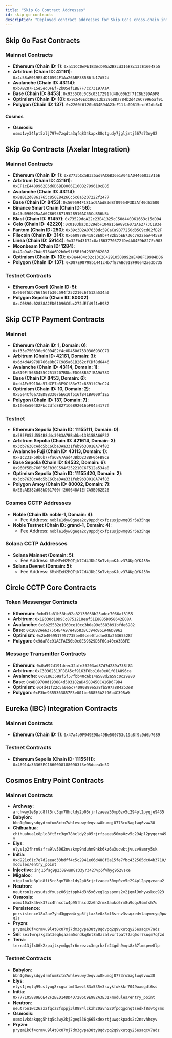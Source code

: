 ```yaml
---
title: "Skip Go Contract Addresses"
id: skip-go-contracts
description: "Deployed contract addresses for Skip Go's cross-chain infrastructure across various blockchain networks."
---
```


## Skip Go Fast Contracts

### Mainnet Contracts

- **Ethereum (Chain ID: 1)**: `0xa11CC0eFb1B3AcD95a2B8cd316E8c132E16048b5`
- **Arbitrum (Chain ID: 42161)**: `0x4c58aE019E54D10594F1Aa26ABF385B6fb17A52d`
- **Avalanche (Chain ID: 43114)**: `0xb7B287F15e5edDFEfF2b05ef1BE7F7cc73197AaA`
- **Base (Chain ID: 8453)**: `0x9335C0c0CBc0317291fd48c00b2f71C8b39DA6F8`
- **Optimism (Chain ID: 10)**: `0x9c540EdC86613b22968Da784b2d42AC79965af91`
- **Polygon (Chain ID: 137)**: `0x2260f6120b634B94A23eF11fa0D615ecf62db3cD`

#### Cosmos
- **Osmosis**: `osmo1vy34lpt5zlj797w7zqdta3qfq834kapx88qtgudy7jgljztj567s73ny82`

## Skip Go Contracts (Axelar Integration)

### Mainnet Contracts 

- **Ethereum (Chain ID: 1)**: `0xB773bCc5B325ad9AC6B36e1A046AD4466833A16E`
- **Arbitrum (Chain ID: 42161)**: `0xEF1cE4489962E6d6D6BE8066E160B2799610cB85`
- **Avalanche (Chain ID: 43114)**: `0xBeB12d8861765c850E8426Cc5c6a5207222f2477`
- **Base (Chain ID: 8453)**: `0x569594F181ac9AbdE3eBf89954F3D3Af40d63600`
- **Binance Smart Chain (Chain ID: 56)**: `0x43d090025aAA6C8693B71952B910AC55CcB56bBb`
- **Blast (Chain ID: 81457)**: `0x73529dcA22c23B41325cC50d440D61663c15dD94`
- **Celo (Chain ID: 42220)**: `0x0103ba3D329ebF104a15aA89C6072Ae2773C183e`
- **Fantom (Chain ID: 250)**: `0x39c3D2A07633dc59CaCa9B77250d35C9cd02fB2F`
- **Filecoin (Chain ID: 314)**: `0x66097B6418c8E8bF482b5bEE736c7A22eaA445E9`
- **Linea (Chain ID: 59144)**: `0x32Fb43172c0afB63770372fDe4A84E9b827Ec903`
- **Moonbeam (Chain ID: 1284)**: `0x49a9a8c7bAe5764A6D2b0e9ff5Bf0d233E062087`
- **Optimism (Chain ID: 10)**: `0x8e4404c32c13C2C42910508992aE498FC9984D06`
- **Polygon (Chain ID: 137)**: `0xD87E98798b1441c4b7fB7ABd918F90e42ae3D735`

### Testnet Contracts

- **Ethereum Goerli (Chain ID: 5)**: `0x960f5bb766f56fb30c594f252210c6f512a534a0`
- **Polygon Sepolia (Chain ID: 80002)**: `0xcC0890c02838A2ED61096C0bc272dEf49f1eB982`

## Skip CCTP Payment Contracts

### Mainnet
- **Ethereum (Chain ID: 1, Domain: 0)**: `0xf33e750336e9C0D4E2f4c0D450d753030693CC71`
- **Arbitrum (Chain ID: 42161, Domain: 3)**: `0x6d4d4A979D766e8b87C985a61B262cfCDf8d6446`
- **Avalanche (Chain ID: 43114, Domain: 1)**: `0xB19Ff56BD455C2515207BDbdEDC68B57fBA9A78D`
- **Base (Chain ID: 8453, Domain: 6)**: `0xddAFc591Dda57dCF7b3E9Cf83e72c8591fC9cC24`
- **Optimism (Chain ID: 10, Domain: 2)**: `0x55e4Cf6a73ED8B3307bE610f516fB41BA000f1E5`
- **Polygon (Chain ID: 137, Domain: 7)**: `0x1fe8e504D2Fbd2dfdEB271C6B92016bF0454177f`

### Testnet
- **Ethereum Sepolia (Chain ID: 11155111, Domain: 0)**: `0x585F053d554B8d4c3983A7BBaDbe13B15BA66F37`
- **Arbitrum Sepolia (Chain ID: 421614, Domain: 3)**: `0x3cb7630cAdd5bC6Cba3Aa331feb9b3D018A74f83`
- **Avalanche Fuji (Chain ID: 43113, Domain: 1)**: `0xF1c231F59b6b7Ffa68A7Aad43BbD238BF0bFB9C9`
- **Base Sepolia (Chain ID: 84532, Domain: 6)**: `0x960f5Bb766F56Fb30C594f252210C6F512a534a0`
- **Optimism Sepolia (Chain ID: 11155420, Domain: 2)**: `0x3cb7630cAdd5bC6Cba3Aa331feb9b3D018A74f83`
- **Polygon Amoy (Chain ID: 80002, Domain: 7)**: `0xE6cAE382d08bD61700ff260648A1EfCA5B982E26`

### Cosmos CCTP Addresses
- **Noble (Chain ID: noble-1, Domain: 4)**: 
  - Fee Address: `noble1dyw0geqa2cy0ppdjcxfpzusjpwmq85r5a35hqe`
- **Noble Testnet (Chain ID: grand-1, Domain: 4)**: 
  - Fee Address: `noble1dyw0geqa2cy0ppdjcxfpzusjpwmq85r5a35hqe`

### Solana CCTP Addresses
- **Solana Mainnet (Domain: 5)**: 
  - Fee Address: `6MxMEeH2MQTjk7Cd4JDbJSnTvtpoKJuv374KpQYKJ3Rv`
- **Solana Devnet (Domain: 5)**: 
  - Fee Address: `6MxMEeH2MQTjk7Cd4JDbJSnTvtpoKJuv374KpQYKJ3Rv`

## Circle CCTP Core Contracts

### Token Messenger Contracts
- **Ethereum**: `0xbd3fa81b58ba92a82136038b25adec7066af3155`
- **Arbitrum**: `0x19330d10D9Cc8751218eaf51E8885D058642E08A`
- **Avalanche**: `0x6b25532e1060ce10cc3b0a99e5683b91bfde6982`
- **Base**: `0x1682Ae6375C4E4A97e4B583BC394c861A46D8962`
- **Optimism**: `0x2b4069517957735be00cee0fadae88a26365528f`
- **Polygon**: `0x9daF8c91AEFAE50b9c0E69629D3F6Ca40cA3B3FE`

### Message Transmitter Contracts
- **Ethereum**: `0x0a992d191deec32afe36203ad87d7d289a738f81`
- **Arbitrum**: `0xC30362313FBBA5cf9163F0bb16a0e01f01A896ca`
- **Avalanche**: `0x8186359af5f57fbb40c6b14a588d2a59c0c29880`
- **Base**: `0xAD09780d193884d503182aD4588450C416D6F9D4`
- **Optimism**: `0x4d41f22c5a0e5c74090899e5a8fb597a8842b3e8`
- **Polygon**: `0xF3be9355363857F3e001be68856A2f96b4C39Ba9`

## Eureka (IBC) Integration Contracts

### Mainnet Contracts

- **Ethereum (Chain ID: 1)**: `0x47a4b9F949E98a49Be500753c19a8f9c9d6b7689`

### Testnet Contracts

- **Ethereum Sepolia (Chain ID: 11155111)**: `0x46914a36365EC16600D81880903f3e95dcea3e5D`

## Cosmos Entry Point Contracts

### Mainnet Contracts

- **Archway**: `archway1e8pld8ft5rc3qm78hcldy2p05rjrfzaeea50mp0zv5c294pl2pyqje9435`
- **Babylon**: `bbn1g0uuysdqydrmfum8ctn7whlevuwydeqvuw0kumqj8773ru5aglwq6vww30`
- **Chihuahua**: `chihuahua1e8pld8ft5rc3qm78hcldy2p05rjrfzaeea50mp0zv5c294pl2pyqqrn49v`
- **Elys**: `elys1p2fhrn9zfra9lv5062nvzkmp9hduhm9hkk6kz6a3ucwktjvuzv9smry5sk`
- **Initia**: `0xd921c61c7e7d2eead33bdff4c5c2941e66d488f0a15fe7fbc432565dc04b3710/modules/entry_point`
- **Injective**: `inj15fag9p2389wun8z33yr3427vp5fvhyg952vsxe`
- **Migaloo**: `migaloo1e8pld8ft5rc3qm78hcldy2p05rjrfzaeea50mp0zv5c294pl2pyqzeanu2`
- **Neutron**: `neutron1zvesudsdfxusz06jztpph4d3h5x6veglqsspxns2v2jqml9nhywskcc923`
- **Osmosis**: `osmo10a3k4hvk37cc4hnxctw4p95fhscd2z6h2rmx0aukc6rm8u9qqx9smfsh7u`
- **Persistence**: `persistence18x2ae7yhd3ggvw4ryp5fjtxz5e0z3ml6srnv3ssqxedvlaqvecyq9pwq2s`
- **Pryzm**: `pryzm1k6f4crmvu9l4t0x07mj7dm3gvpa38ty8qdvpq2q9vxutqy25esaqcv7adz`
- **Sei**: `sei1wrqzkg3at3eqhqazsm5sndkq8nt8n0azalvxrtpat72aq5sr7suqm7qfzd`
- **Terra**: `terra13jfx06k2zpajtxymdgq2r6mrezzx3ngrhzfe24gdh9mqs8x67lmspee8lp`

### Testnet Contracts

- **Babylon**: `bbn1g0uuysdqydrmfum8ctn7whlevuwydeqvuw0kumqj8773ru5aglwq6vww30`
- **Elys**: `elys1jeqlq99ustyug8rxgsrtmf3awzl83x535v3svykfwkkkr7049wxqgdt6ss`
- **Initia**: `0x777105889E6E42F2BED14DD4D7286C9E982A3E31/modules/entry_point`
- **Neutron**: `neutron1wc26zz2fqcz2fsppj3l8884lckzh20avn520fpdqgcnqtsedkf8svtg7ms`
- **Osmosis**: `osmo1vkdakqqg5htq5c3wy2kj2geq536q665xdexrtjuwqckpads2c2nsvhhcyv`
- **Pryzm**: `pryzm1k6f4crmvu9l4t0x07mj7dm3gvpa38ty8qdvpq2q9vxutqy25esaqcv7adz`